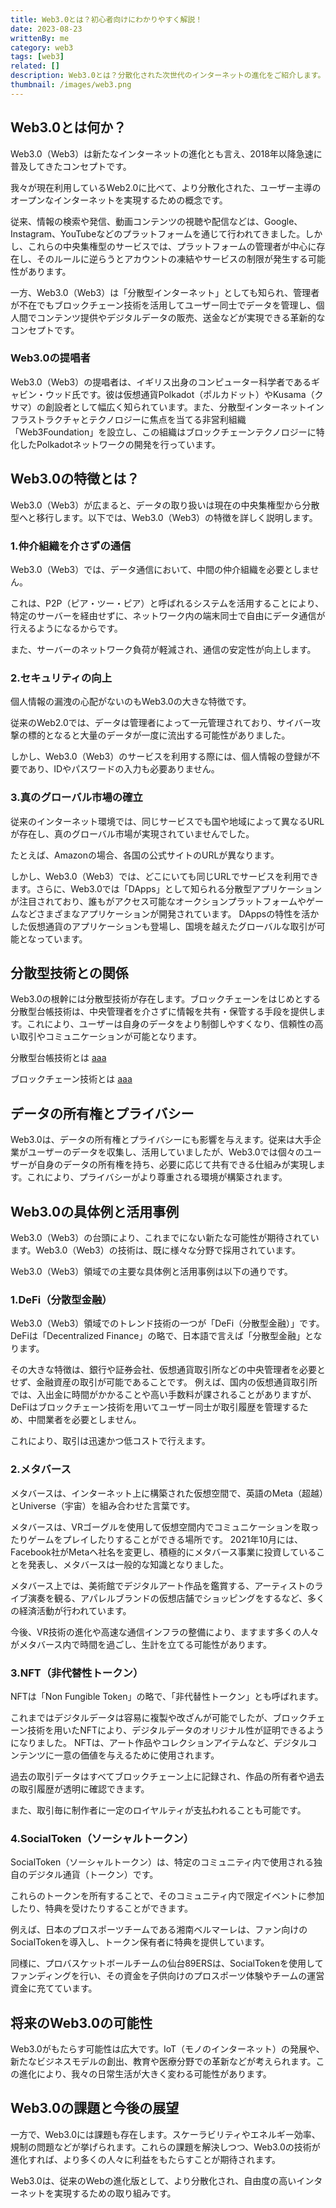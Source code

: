 ```yaml
---
title: Web3.0とは？初心者向けにわかりやすく解説！
date: 2023-08-23
writtenBy: me
category: web3
tags: [web3]
related: []
description: Web3.0とは？分散化された次世代のインターネットの進化をご紹介します。ブロックチェーン技術を中心に、データの所有権、プライバシー、分散型アプリケーションの活用事例など、Web3.0の魅力を初心者にもわかりやすく解説します。未来のインターネットの可能性を探る一環として、Web3.0の特徴や展望について詳しくご紹介します。
thumbnail: /images/web3.png
---
```


## Web3.0とは何か？

Web3.0（Web3）は新たなインターネットの進化とも言え、2018年以降急速に普及してきたコンセプトです。

我々が現在利用しているWeb2.0に比べて、より分散化された、ユーザー主導のオープンなインターネットを実現するための概念です。

従来、情報の検索や発信、動画コンテンツの視聴や配信などは、Google、Instagram、YouTubeなどのプラットフォームを通じて行われてきました。しかし、これらの中央集権型のサービスでは、プラットフォームの管理者が中心に存在し、そのルールに逆らうとアカウントの凍結やサービスの制限が発生する可能性があります。

一方、Web3.0（Web3）は「分散型インターネット」としても知られ、管理者が不在でもブロックチェーン技術を活用してユーザー同士でデータを管理し、個人間でコンテンツ提供やデジタルデータの販売、送金などが実現できる革新的なコンセプトです。

### Web3.0の提唱者
Web3.0（Web3）の提唱者は、イギリス出身のコンピューター科学者であるギャビン・ウッド氏です。彼は仮想通貨Polkadot（ポルカドット）やKusama（クサマ）の創設者として幅広く知られています。また、分散型インターネットインフラストラクチャとテクノロジーに焦点を当てる非営利組織「Web3Foundation」を設立し、この組織はブロックチェーンテクノロジーに特化したPolkadotネットワークの開発を行っています。


## Web3.0の特徴とは？

Web3.0（Web3）が広まると、データの取り扱いは現在の中央集権型から分散型へと移行します。以下では、Web3.0（Web3）の特徴を詳しく説明します。

### 1.仲介組織を介さずの通信

Web3.0（Web3）では、データ通信において、中間の仲介組織を必要としません。

これは、P2P（ピア・ツー・ピア）と呼ばれるシステムを活用することにより、特定のサーバーを経由せずに、ネットワーク内の端末同士で自由にデータ通信が行えるようになるからです。

また、サーバーのネットワーク負荷が軽減され、通信の安定性が向上します。

### 2.セキュリティの向上

個人情報の漏洩の心配がないのもWeb3.0の大きな特徴です。

従来のWeb2.0では、データは管理者によって一元管理されており、サイバー攻撃の標的となると大量のデータが一度に流出する可能性がありました。

しかし、Web3.0（Web3）のサービスを利用する際には、個人情報の登録が不要であり、IDやパスワードの入力も必要ありません。

### 3.真のグローバル市場の確立

従来のインターネット環境では、同じサービスでも国や地域によって異なるURLが存在し、真のグローバル市場が実現されていませんでした。

たとえば、Amazonの場合、各国の公式サイトのURLが異なります。

しかし、Web3.0（Web3）では、どこにいても同じURLでサービスを利用できます。さらに、Web3.0では「DApps」として知られる分散型アプリケーションが注目されており、誰もがアクセス可能なオークションプラットフォームやゲームなどさまざまなアプリケーションが開発されています。
DAppsの特性を活かした仮想通貨のアプリケーションも登場し、国境を越えたグローバルな取引が可能となっています。

## 分散型技術との関係

Web3.0の根幹には分散型技術が存在します。<span>ブロックチェーン</span>をはじめとする分散型台帳技術は、中央管理者を介さずに情報を共有・保管する手段を提供します。これにより、ユーザーは自身のデータをより制御しやすくなり、信頼性の高い取引やコミュニケーションが可能となります。

分散型台帳技術とは
[aaa](/web3/what_is_distributed_ledger_tec)

ブロックチェーン技術とは
[aaa](/web3/what_is_blockchain)

## データの所有権とプライバシー

Web3.0は、データの所有権とプライバシーにも影響を与えます。従来は大手企業がユーザーのデータを収集し、活用していましたが、Web3.0では個々のユーザーが自身のデータの所有権を持ち、必要に応じて共有できる仕組みが実現します。これにより、プライバシーがより尊重される環境が構築されます。

## Web3.0の具体例と活用事例

Web3.0（Web3）の台頭により、これまでにない新たな可能性が期待されています。Web3.0（Web3）の技術は、既に様々な分野で採用されています。

Web3.0（Web3）領域での主要な具体例と活用事例は以下の通りです。

### 1.DeFi（分散型金融）
Web3.0（Web3）領域でのトレンド技術の一つが「DeFi（分散型金融）」です。
DeFiは「Decentralized Finance」の略で、日本語で言えば「分散型金融」となります。

その大きな特徴は、銀行や証券会社、仮想通貨取引所などの中央管理者を必要とせず、金融資産の取引が可能であることです。
例えば、国内の仮想通貨取引所では、入出金に時間がかかることや高い手数料が課されることがありますが、DeFiはブロックチェーン技術を用いてユーザー同士が取引履歴を管理するため、中間業者を必要としません。

これにより、取引は迅速かつ低コストで行えます。

### 2.メタバース
メタバースは、インターネット上に構築された仮想空間で、英語のMeta（超越）とUniverse（宇宙）を組み合わせた言葉です。

メタバースは、VRゴーグルを使用して仮想空間内でコミュニケーションを取ったりゲームをプレイしたりすることができる場所です。
2021年10月には、Facebook社がMetaへ社名を変更し、積極的にメタバース事業に投資していることを発表し、メタバースは一般的な知識となりました。

メタバース上では、美術館でデジタルアート作品を鑑賞する、アーティストのライブ演奏を観る、アパレルブランドの仮想店舗でショッピングをするなど、多くの経済活動が行われています。

今後、VR技術の進化や高速な通信インフラの整備により、ますます多くの人々がメタバース内で時間を過ごし、生計を立てる可能性があります。


### 3.NFT（非代替性トークン）
NFTは「Non Fungible Token」の略で、「非代替性トークン」とも呼ばれます。

これまではデジタルデータは容易に複製や改ざんが可能でしたが、ブロックチェーン技術を用いたNFTにより、デジタルデータのオリジナル性が証明できるようになりました。
NFTは、アート作品やコレクションアイテムなど、デジタルコンテンツに一意の価値を与えるために使用されます。

過去の取引データはすべてブロックチェーン上に記録され、作品の所有者や過去の取引履歴が透明に確認できます。

また、取引毎に制作者に一定のロイヤルティが支払われることも可能です。

### 4.SocialToken（ソーシャルトークン）
SocialToken（ソーシャルトークン）は、特定のコミュニティ内で使用される独自のデジタル通貨（トークン）です。

これらのトークンを所有することで、そのコミュニティ内で限定イベントに参加したり、特典を受けたりすることができます。

例えば、日本のプロスポーツチームである湘南ベルマーレは、ファン向けのSocialTokenを導入し、トークン保有者に特典を提供しています。

同様に、プロバスケットボールチームの仙台89ERSは、SocialTokenを使用してファンディングを行い、その資金を子供向けのプロスポーツ体験やチームの運営資金に充てています。

## 将来のWeb3.0の可能性

Web3.0がもたらす可能性は広大です。IoT（モノのインターネット）の発展や、新たなビジネスモデルの創出、教育や医療分野での革新などが考えられます。この進化により、我々の日常生活が大きく変わる可能性があります。

## Web3.0の課題と今後の展望

一方で、Web3.0には課題も存在します。スケーラビリティやエネルギー効率、規制の問題などが挙げられます。これらの課題を解決しつつ、Web3.0の技術が進化すれば、より多くの人々に利益をもたらすことが期待されます。

Web3.0は、従来のWebの進化版として、より分散化され、自由度の高いインターネットを実現するための取り組みです。

